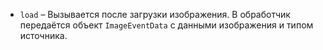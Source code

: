 - `load` – Вызывается после загрузки изображения.
В обработчик передаётся объект `ImageEventData` с данными изображения и типом источника.
